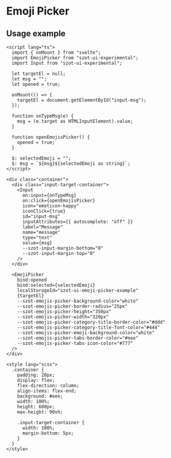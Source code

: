 
<Meta of={EmojiPickerStories} />

# Emoji Picker

<ArgTypes of={EmojiPicker} />

## Usage example

```svelte
<script lang="ts">
  import { onMount } from "svelte";
  import EmojiPicker from "szot-ui-experimental";
  import Input from "szot-ui-experimental";

  let targetEl = null;
  let msg = "";
  let opened = true;

  onMount(() => {
    targetEl = document.getElementById("input-msg");
  });

  function onTypeMsg(e) {
    msg = (e.target as HTMLInputElement).value;
  }

  function openEmojisPicker() {
    opened = true;
  }

  $: selectedEmoji = "";
  $: msg = `${msg}${selectedEmoji as string}`;
</script>

<div class="container">
  <div class="input-target-container">
    <Input
      on:input={onTypeMsg}
      on:click={openEmojisPicker}
      icon="emoticon-happy"
      iconClick={true}
      id="input-msg"
      inputAttributes={{ autocomplete: "off" }}
      label="Message"
      name="message"
      type="text"
      value={msg}
      --szot-input-margin-bottom="0"
      --szot-input-margin-top="0"
    />
  </div>

  <EmojiPicker
    bind:opened
    bind:selected={selectedEmoji}
    localStorageId="szot-ui-emoji-picker-example"
    {targetEl}
    --szot-emojis-picker-background-color="white"
    --szot-emojis-picker-border-radius="25px"
    --szot-emojis-picker-height="350px"
    --szot-emojis-picker-width="320px"
    --szot-emojis-picker-category-title-border-color="#ddd"
    --szot-emojis-picker-category-title-font-color="#444"
    --szot-emojis-picker-emoji-background-color="white"
    --szot-emojis-picker-tabs-border-color="#eee"
    --szot-emojis-picker-tabs-icon-color="#777"
  />
</div>

<style lang="scss">
  .container {
    padding: 20px;
    display: flex;
    flex-direction: column;
    align-items: flex-end;
    background: #eee;
    width: 100%;
    height: 600px;
    max-height: 90vh;

    .input-target-container {
      width: 100%;
      margin-bottom: 5px;
    }
  }
</style>
```
